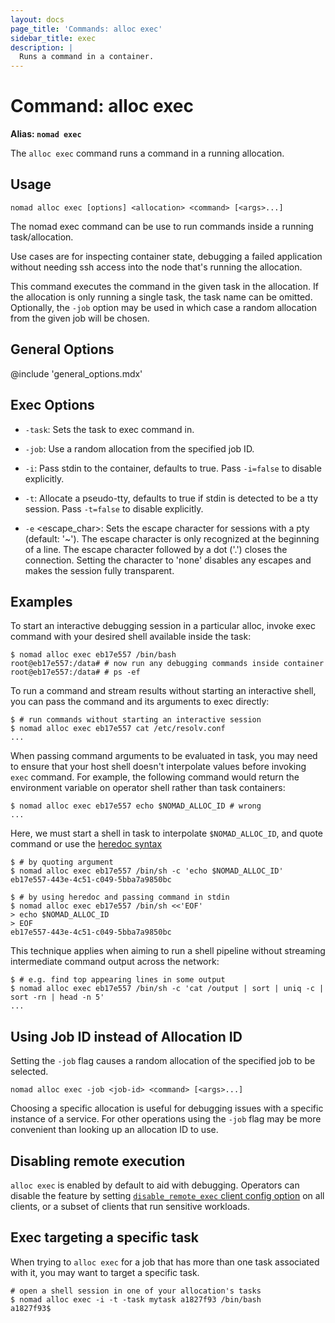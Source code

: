 ```yaml
---
layout: docs
page_title: 'Commands: alloc exec'
sidebar_title: exec
description: |
  Runs a command in a container.
---
```


# Command: alloc exec

**Alias: `nomad exec`**

The `alloc exec` command runs a command in a running allocation.

## Usage

```plaintext
nomad alloc exec [options] <allocation> <command> [<args>...]
```

The nomad exec command can be use to run commands inside a running task/allocation.

Use cases are for inspecting container state, debugging a failed application
without needing ssh access into the node that's running the allocation.

This command executes the command in the given task in the allocation. If the
allocation is only running a single task, the task name can be omitted.
Optionally, the `-job` option may be used in which case a random allocation from
the given job will be chosen.

## General Options

@include 'general_options.mdx'

## Exec Options

- `-task`: Sets the task to exec command in.

- `-job`: Use a random allocation from the specified job ID.

- `-i`: Pass stdin to the container, defaults to true. Pass `-i=false` to
  disable explicitly.

- `-t`: Allocate a pseudo-tty, defaults to true if stdin is detected to be a tty
  session. Pass `-t=false` to disable explicitly.

- `-e` <escape_char>: Sets the escape character for sessions with a pty
  (default: '~'). The escape character is only recognized at the beginning of a
  line. The escape character followed by a dot ('.') closes the connection.
  Setting the character to 'none' disables any escapes and makes the session
  fully transparent.

## Examples

To start an interactive debugging session in a particular alloc, invoke exec
command with your desired shell available inside the task:

```shell
$ nomad alloc exec eb17e557 /bin/bash
root@eb17e557:/data# # now run any debugging commands inside container
root@eb17e557:/data# # ps -ef
```

To run a command and stream results without starting an interactive shell, you
can pass the command and its arguments to exec directly:

```shell
$ # run commands without starting an interactive session
$ nomad alloc exec eb17e557 cat /etc/resolv.conf
...
```

When passing command arguments to be evaluated in task, you may need to ensure
that your host shell doesn't interpolate values before invoking `exec` command.
For example, the following command would return the environment variable on
operator shell rather than task containers:

```shell
$ nomad alloc exec eb17e557 echo $NOMAD_ALLOC_ID # wrong
...
```

Here, we must start a shell in task to interpolate `$NOMAD_ALLOC_ID`, and quote
command or use the [heredoc syntax][heredoc]

```shell
$ # by quoting argument
$ nomad alloc exec eb17e557 /bin/sh -c 'echo $NOMAD_ALLOC_ID'
eb17e557-443e-4c51-c049-5bba7a9850bc

$ # by using heredoc and passing command in stdin
$ nomad alloc exec eb17e557 /bin/sh <<'EOF'
> echo $NOMAD_ALLOC_ID
> EOF
eb17e557-443e-4c51-c049-5bba7a9850bc
```

This technique applies when aiming to run a shell pipeline without streaming
intermediate command output across the network:

```shell
$ # e.g. find top appearing lines in some output
$ nomad alloc exec eb17e557 /bin/sh -c 'cat /output | sort | uniq -c | sort -rn | head -n 5'
...
```

## Using Job ID instead of Allocation ID

Setting the `-job` flag causes a random allocation of the specified job to be
selected.

```plaintext
nomad alloc exec -job <job-id> <command> [<args>...]
```

Choosing a specific allocation is useful for debugging issues with a specific
instance of a service. For other operations using the `-job` flag may be more
convenient than looking up an allocation ID to use.

## Disabling remote execution

`alloc exec` is enabled by default to aid with debugging. Operators can disable
the feature by setting [`disable_remote_exec` client config
option][disable_remote_exec_flag] on all clients, or a subset of clients that
run sensitive workloads.

## Exec targeting a specific task

When trying to `alloc exec` for a job that has more than one task associated
with it, you may want to target a specific task.

```shell
# open a shell session in one of your allocation's tasks
$ nomad alloc exec -i -t -task mytask a1827f93 /bin/bash
a1827f93$
```

[heredoc]: http://tldp.org/LDP/abs/html/here-docs.html
[disable_remote_exec_flag]: /docs/configuration/client#disable_remote_exec
